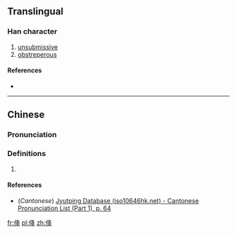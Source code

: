 ==Translingual==

===Han character===
{{Han char|rn=9|rad=人|as=06|sn=8|four=|canj=OHEQ|ids=⿰亻夅}}

# [[unsubmissive]]
# [[obstreperous]]

====References====
* {{Han ref|kx=0100.100|dkj=00549|dj=0212.060|hdz=10151.050|uh=4F6D|ud=20333}}

----

==Chinese==
{{zh-forms}}

===Pronunciation===
{{zh-pron
|m=xiáng
|c=gong3
|mc=
|oc=
|ma=
|cat=a
}}

===Definitions===
# {{rfdef|lang=zh}}

====References====
*(''Cantonese'') [http://www.iso10646hk.net/jp/document/download.jsp Jyutping Database (iso10646hk.net) - Cantonese Pronunciation List (Part 1), p. 64]

[[fr:佭]]
[[pl:佭]]
[[zh:佭]]